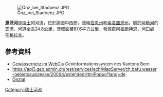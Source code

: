 {{Expand language|1=de|time=2021-01-13T00:45:42+00:00}}
{{Coord|47.22569|N|7.71992|E|display=title}}
[[Image:Önz_bei_Stadoenz.JPG|right]]

'''恩茨河'''是[[瑞士|瑞士]]的河流，位於該國中西部，流經[[伯恩州|伯恩州]]和[[索洛圖恩州|索洛圖恩州]]，屬於[[阿勒河|阿勒河]]的支流，河道全長24.8公里，流域面積87.6平方公里，發源自[[阿福爾特恩|阿福爾特恩]]，河口處在[[格拉本_(伯恩州)|格拉本]]。

==參考資料==
* [https://www.map.apps.be.ch/pub/synserver?project=a42pub_gn5&userprofile=geo&language=de Gewässernetz im WebGis] {{Wayback|url=https://www.map.apps.be.ch/pub/synserver?project=a42pub_gn5&userprofile=geo&language=de |date=20210112032057 }} Geoinformationssystem des Kantons Bern
* https://api3.geo.admin.ch/rest/services/ech/MapServer/ch.bafu.wasser-gebietsauslaesse/20064/extendedHtmlPopup?lang=de {{Wayback|url=https://api3.geo.admin.ch/rest/services/ech/MapServer/ch.bafu.wasser-gebietsauslaesse/20064/extendedHtmlPopup?lang=de |date=20171018191758 }}
*[http://www.oenztal.ch/HTML-Seiten/oenztal/oenztal.htm Önztal] {{Wayback|url=http://www.oenztal.ch/HTML-Seiten/oenztal/oenztal.htm |date=20170703175222 }}

{{Switzerland-geo-stub}}
[[Category:瑞士河流|Category:瑞士河流]]
